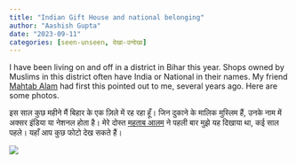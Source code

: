 ```yaml
---
title: "Indian Gift House and national belonging"
author: "Aashish Gupta"
date: "2023-09-11"
categories: [seen-unseen, देखा-उन्देखा]
---
```


I have been living on and off in a district in Bihar this year. Shops owned by Muslims in this district often have India or National in their names. My friend [Mahtab Alam](https://twitter.com/MahtabNama) had first this pointed out to me, several years ago. Here are some photos.

इस साल कुछ महीने मैं बिहार के एक ज़िले में रह रहा हूँ। जिन दुकाने के मालिक मुस्लिम हैं, उनके नाम में अक्सर इंडिया या नेशनल होता है। मेरे दोस्त [महताब आलम](https://twitter.com/MahtabNama) ने पहली बार मुझे यह दिखाया था, कई साल पहले। यहाँ आप कुछ फोटो देख सकते हैं।

![](indian_offset_text.png){fig-align="center"}
